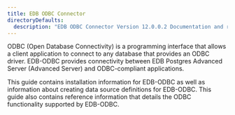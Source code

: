 ```yaml
---
title: EDB ODBC Connector
directoryDefaults:
  description: "EDB ODBC Connector Version 12.0.0.2 Documentation and release notes."
---
```


ODBC (Open Database Connectivity) is a programming interface that allows a client application to connect to any database that provides an ODBC driver. EDB-ODBC provides connectivity between EDB Postgres Advanced Server (Advanced Server) and ODBC-compliant applications.

This guide contains installation information for EDB-ODBC as well as information about creating data source definitions for EDB-ODBC. This guide also contains reference information that details the ODBC functionality supported by EDB-ODBC.